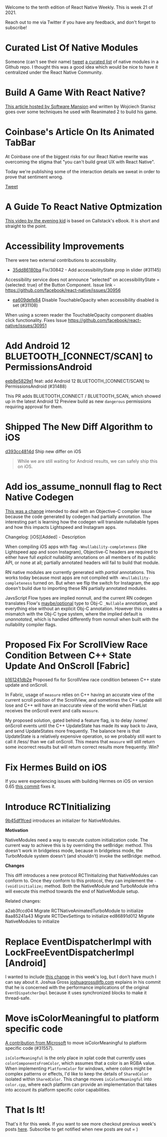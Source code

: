 
Welcome to the tenth edition of React Native Weekly. This is week 21 of 2021.

Reach out to me via Twitter if you have any feedback, and don't forget to subscribe!


# Curated List Of Native Modules

Someone (can't see their name) [tweet](https://twitter.com/HJahneer/status/1396078967392808961?s=20l) [a curated list](https://github.com/prscX/awesome-react-native-native-modules) of native modules in a Github repo.  I thought this was a good idea which would be nice to have it centralized under the React Native Community.


# Build A Game With React Native?

[This article hosted by Software Mansion](https://blog.swmansion.com/reanimated-2-the-game-9402622c1fe5) and written by Wojciech Stanisz goes over some techniques he used with Reanimated 2 to build his game.


# Coinbase's Article On Its Animated TabBar

<div style={{ borderLeft: "4px solid gray", paddingLeft: 20 }}>

At Coinbase one of the biggest risks for our React Native rewrite was overcoming the stigma that "you can't build great UX with React Native".  

Today we're publishing some of the interaction details we sweat in order to prove that sentiment wrong.

</div>

[Tweet](https://twitter.com/fat/status/1395127632996409345?s=20)

# A Guide To React Native Optmization

[This video by the evening kid](https://www.youtube.com/watch?v=NDe3kjHBIWY&t=54s) is based on Callstack's eBook. It is short and straight to the point.


# Accessibility Improvements

There were two external contributions to accessibility.

- [35dd86180ba](https://github.com/facebook/react-native/commit/35dd86180ba) Fix/30842 - Add accessibilityState prop in slider (#31145)

Accessibility service does not announce "selected" on accessibilityState = {selected: true} of the Button Component. Issue link - https://github.com/facebook/react-native/issues/30956

- [ea609defe84](https://github.com/facebook/react-native/commit/ea609defe84) Disable TouchableOpacity when accessibility disabled is set (#31108)

When using a screen reader the TouchableOpacity component disables click functionality.
Fixes Issue https://github.com/facebook/react-native/issues/30951



# Add Android 12 BLUETOOTH_[CONNECT/SCAN] to PermissionsAndroid

[eeb8e5829e1](https://github.com/facebook/react-native/commit/eeb8e5829e1) feat: add Android 12 BLUETOOTH_[CONNECT/SCAN] to PermissionsAndroid (#31488)

This PR adds BLUETOOTH_CONNECT / BLUETOOTH_SCAN, which showed up in the latest Android 12 Preview build as new `dangerous` permissions requiring approval for them.


# Shipped The New Diff Algorithm to iOS

[d393cc4814d](https://github.com/facebook/react-native/commit/d393cc4814d) Ship new differ on iOS

> While we are still waiting for Android results, we can safely ship this on iOS.



# Add ios_assume_nonnull flag to Rect Native Codegen

[This was a change](https://github.com/facebook/react-native/commit/fa4045e4dd7) intended to deal with an Objective-C compiler issue because the code generated by codegen had partially annotation. The interesting part is learning how the codegen will translate nullabable types and how this impacts Lightspeed and Instagram apps. 

<div style={{ borderLeft: "4px solid gray", paddingLeft: 20 }}>

Changelog:
[iOS][Added] - Description

When compiling iOS apps with flag `-Wnullability-completeness` (like Lightspeed app and soon Instagram), Objective-C headers are required to either have full *explicit* nullability annotations on all members of its public API, or none at all; partially annotated headers will fail to build that module.

RN native modules are currently generated with *partial* annotations.  This works today because most apps are not compiled with `-Wnullability-completeness` turned on. But when we flip the switch for Instagram, the app doesn't build due to importing these RN partially annotated modules.

JavsScript Flow types are implied nonnull, and the current RN codegen translates Flow's [maybe/optional](https://flow.org/en/docs/types/maybe/) type to Obj-C `_Nullable` annotation, and everything else without an explicit Obj-C annotation. However this creates a mismatch with the Obj-C type system, where the implied default is *unannotated*, which is handled differently from nonnull when built with the nullability compiler flags.

</div>



# Proposed Fix For ScrollView Race Condition Between C++ State Update And OnScroll [Fabric]

[b161241db2e](https://github.com/facebook/react-native/commit/b161241db2e) Proposed fix for ScrollView race condition between C++ state update and onScroll.


In Fabric, usage of `measure` relies on C++ having an accurate view of the current scroll position of the ScrollView, and sometimes the C++ update will lose and C++ will have an inaccurate view of the world when FlatList receives the onScroll event and calls `measure`.

<div style={{ borderLeft: "4px solid gray", paddingLeft: 20 }}>

My proposed solution, gated behind a feature flag, is to delay /some/ onScroll events until the C++ UpdateState has made its way back to Java, and send UpdateStates more frequently. The balance here is that UpdateState is a relatively expensive operation, so we probably still want to call it /less/ than we call onScroll. This means that `measure` will still return some incorrect results but will return correct results more frequently. Win?

</div>

# Fix Hermes Build on iOS

If you were experiencing issues with building Hermes on iOS on version 0.65 [this commit](https://github.com/facebook/react-native/commit/59abb5f378e) fixes it.


# Introduce RCTInitializing

[9b45df1fced](https://github.com/facebook/react-native/commit/9b45df1fced) introduces an initializer for NativeModules. 

**Motivation**

NativeModules need a way to execute custom initialization code. The current way to achieve this is by overriding the setBridge: method. This doesn't work in bridgeless mode, because in bridgeless mode, the TurboModule system doesn't (and shouldn't) invoke the setBridge: method.

**Changes**

This diff introduces a new protocol RCTInitializing that NativeModules can conform to. Once they conform to this protocol, they can implement the `- (void)initialize;` method. Both the NativeModule and TurboModule infra will execute this method towards the end of NativeModule setup.


Related changes: 

a2ab3fccd04 Migrate RCTNativeAnimatedTurboModule to initialize
8aa85241a43 Migrate RCTDevSettings to initialize
ed86891d012 Migrate NativeModules to initialize



# Replace EventDispatcherImpl with LockFreeEventDispatcherImpl [Android]

I wanted to include [this change](https://github.com/facebook/react-native/commit/05108211705) in this week's log, but I don't have much I can say about it. Joshua Gross <joshuagross@fb.com> explains in his commit that he is concerned with the performance implications of the original `EventDispatcherImpl` because it uses synchronized blocks to make it thread-safe. 


# Move isColorMeaningful to platform specific code

[A contribution from Microsoft](7aeac4236fc) to move isColorMeaningful to platform specific code (#31557).

<div style={{ borderLeft: "4px solid gray", paddingLeft: 20 }}>

`isColorMeaningful` is the only place in xplat code that currently uses `colorComponentsFromColor`, which assumes that a color is an RGBA value.  When implementing `PlatformColor` for windows, where colors might be complex patterns or effects, I'd like to keep the details of `SharedColor` isolated within `SharedColor`.  This change moves `isColorMeaningful` into `color.cpp`, where each platform can provide an implementation that takes into account its platform specific color capabilities.

</div>




# That Is It!

That's it for this week. If you want to see more checkout previous week's posts [here](/tags/react-native). Subscribe to get notified when new posts are out = )


